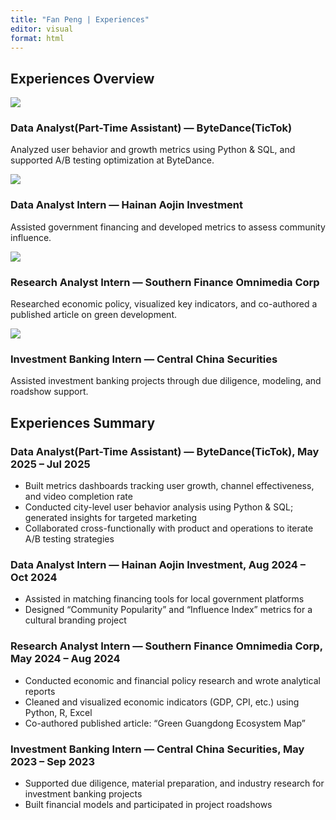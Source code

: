 ```yaml
---
title: "Fan Peng | Experiences"
editor: visual
format: html
---
```


## Experiences Overview

:::::: skills-grid
::: skill-card
![](images/experience_icon/icon_4.jpg)

### Data Analyst(Part-Time Assistant) — ByteDance(TicTok)

Analyzed user behavior and growth metrics using Python & SQL, and supported A/B testing optimization at ByteDance.
:::

::: skill-card
![](images/experience_icon/icon_1.jpg)

### Data Analyst Intern — Hainan Aojin Investment

Assisted government financing and developed metrics to assess community influence.
:::

::: skill-card
![](images/experience_icon/icon_2.jpg)

### Research Analyst Intern — Southern Finance Omnimedia Corp

Researched economic policy, visualized key indicators, and co-authored a published article on green development.
:::

::: skill-card
![](images/experience_icon/icon_3.jpg)

### Investment Banking Intern — Central China Securities

Assisted investment banking projects through due diligence, modeling, and roadshow support.
:::
::::::

## Experiences Summary

:::: {.section-banner .internships-banner}
::: banner-text
### Data Analyst(Part-Time Assistant) — ByteDance(TicTok), May 2025 – Jul 2025  
- Built metrics dashboards tracking user growth, channel effectiveness, and video completion rate  
- Conducted city-level user behavior analysis using Python & SQL; generated insights for targeted marketing  
- Collaborated cross-functionally with product and operations to iterate A/B testing strategies 

### Data Analyst Intern — Hainan Aojin Investment, Aug 2024 – Oct 2024

-   Assisted in matching financing tools for local government platforms
-   Designed "Community Popularity" and "Influence Index" metrics for a cultural branding project

### Research Analyst Intern — Southern Finance Omnimedia Corp, May 2024 – Aug 2024

-   Conducted economic and financial policy research and wrote analytical reports
-   Cleaned and visualized economic indicators (GDP, CPI, etc.) using Python, R, Excel
-   Co-authored published article: "Green Guangdong Ecosystem Map"

### Investment Banking Intern — Central China Securities, May 2023 – Sep 2023

-   Supported due diligence, material preparation, and industry research for investment banking projects
-   Built financial models and participated in project roadshows
:::
::::
